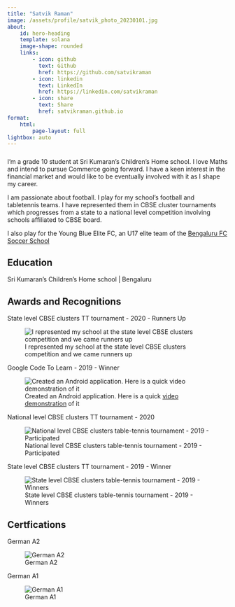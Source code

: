 ```yaml
---
title: "Satvik Raman"
image: /assets/profile/satvik_photo_20230101.jpg
about:
    id: hero-heading
    template: solana
    image-shape: rounded
    links:
        - icon: github
          text: Github
          href: https://github.com/satvikraman
        - icon: linkedin
          text: LinkedIn
          href: https://linkedin.com/satvikraman
        - icon: share
          text: Share
          href: satvikraman.github.io
format:
    html:
        page-layout: full
lightbox: auto
---
```


#####
:::{#hero-heading}
I'm a grade 10 student at Sri Kumaran's Children's Home school.  I love Maths and intend to pursue Commerce going forward. I have a keen interest in the financial market and would like to be eventually involved with it as I shape my career.

I am passionate about football. I play for my school's football and tabletennis teams. I have represented them in CBSE cluster tournaments  which progresses from a state to a national level competition involving  schools affiliated to CBSE board. 

I also play for the Young Blue Elite FC, an U17 elite team of the [Bengaluru FC Soccer School](https://www.instagram.com/bfcsoccerschools/?hl=en){target="_blank"}
:::

## Education
Sri Kumaran's Children's Home school | Bengaluru

## Awards and Recognitions

::: {layout-ncol="2"}
::::: {.card .card-body}
::::::: {.card-title .h4}
State level CBSE clusters TT tournament - 2020 - Runners Up
:::::::
::::::::: {.card-text}
![I represented my school at the state level CBSE clusters competition and we came runners up](/assets/profile/TT-State-2020-2nd.jpeg){group="awards-and-recog" desc-position="left"}
:::::::::
:::::

::::: {.card .card-body}
::::::: {.card-title .h4}
Google Code To Learn - 2019 - Winner
:::::::
::::::::: {.card-text}
![Created an Android application. Here is a quick [video demonstration](https://www.youtube.com/watch?v=M2hzPp6bmkQ){target="_blank"} of it](/assets/profile/Google-Code-To-Learn.jpeg){group="awards-and-recog" desc-position="left"}
:::::::::
:::::

::::: {.card .card-body}
::::::: {.card-title .h4}
National level CBSE clusters TT tournament - 2020
:::::::
::::::::: {.card-text}
![National level CBSE clusters table-tennis tournament - 2019 - Participated](/assets/profile/TT-National-2019-Paticipation.jpeg){group="awards-and-recog" description="I represented my school at the national level in the CBSE clusters table-tennis tournament in 2019. The competition was held in the Noorpur district of Uttar Pradesh. This opportunity came after we won the state level competition" desc-position="left"}
:::::::::
:::::

::::: {.card .card-body}
::::::: {.card-title .h4}
State level CBSE clusters TT tournament - 2019 - Winner
:::::::
::::::::: {.card-text}
![State level CBSE clusters table-tennis tournament - 2019 - Winners](/assets/profile/TT-State-2019-1st.jpeg){group="awards-and-recog" description="I represented my school at the state level in the CBSE clusters table-tennis tournament in 2019. We won the state level competition and were selected to compete at the national level" desc-position="left"}
:::::::::
:::::
:::

## Certfications

::: {layout-ncol="2"}
::::: {.card .card-body}
::::::: {.card-title .h4}
German A2
:::::::
::::::::: {.card-text}
![German A2](/assets/profile/German-A2.jpeg){group="certifications" description="I clear the A2 level German language proficiency test in 2023" desc-position="left"}
:::::::::

:::::
::::: {.card .card-body}
::::::: {.card-title .h4}
German A1
:::::::
::::::::: {.card-text}
![German A1](/assets/profile/German-A1.jpeg){group="certifications" description="I cleared the A1 level German language proficiency test in 2022" desc-position="left"}
:::::::::
:::::
:::

